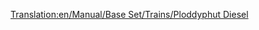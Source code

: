 [[Translation:en/Manual/Base Set/Trains/Ploddyphut Diesel]]
{{fr/Manual/Base Set/Trains/Train|Nom=Ploddyphut Diesel
|Image=[[File:en/Manual/Base Set/Trains/Ploddyphutdiesel.png]]
|Coût=18 750£ (37 500$)
|Vitesse=120 kph (75 mph)
|Poids=95 t
|Puissance=1400 cv (1044 kW)
|Entretien=1 904£ (3 808$)
|Conception=1972
|Vie=20 
|Capacité=N/A
|Description=Le premier train diésel pour le pays des jouets, pas meilleur que le Mightymover Choo-Choo.
|Réalité= Fictif
}}